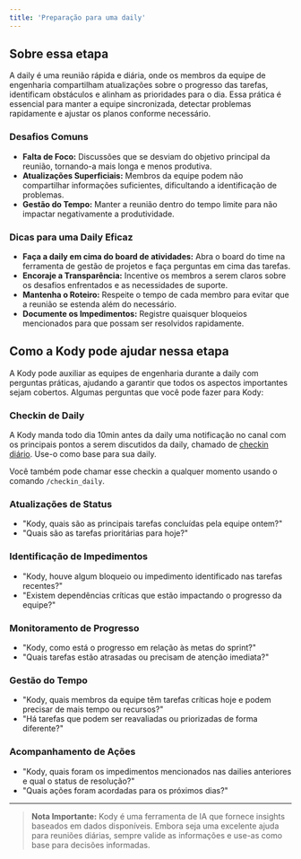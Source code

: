 ```yaml
---
title: 'Preparação para uma daily'
---
```


## Sobre essa etapa

A daily é uma reunião rápida e diária, onde os membros da equipe de engenharia compartilham atualizações sobre o progresso das tarefas, identificam obstáculos e alinham as prioridades para o dia. Essa prática é essencial para manter a equipe sincronizada, detectar problemas rapidamente e ajustar os planos conforme necessário.

### Desafios Comuns
* **Falta de Foco:** Discussões que se desviam do objetivo principal da reunião, tornando-a mais longa e menos produtiva.
* **Atualizações Superficiais:** Membros da equipe podem não compartilhar informações suficientes, dificultando a identificação de problemas.
* **Gestão do Tempo:** Manter a reunião dentro do tempo limite para não impactar negativamente a produtividade.

### Dicas para uma Daily Eficaz
* **Faça a daily em cima do board de atividades:** Abra o board do time na ferramenta de gestão de projetos e faça perguntas em cima das tarefas.
* **Encoraje a Transparência:** Incentive os membros a serem claros sobre os desafios enfrentados e as necessidades de suporte.
* **Mantenha o Roteiro:** Respeite o tempo de cada membro para evitar que a reunião se estenda além do necessário.
* **Documente os Impedimentos:** Registre quaisquer bloqueios mencionados para que possam ser resolvidos rapidamente.

## Como a Kody pode ajudar nessa etapa
A Kody pode auxiliar as equipes de engenharia durante a daily com perguntas práticas, ajudando a garantir que todos os aspectos importantes sejam cobertos. Algumas perguntas que você pode fazer para Kody:

### Checkin de Daily
A Kody manda todo dia 10min antes da daily uma notificação no canal com os principais pontos a serem discutidos da daily, chamado de [checkin diário](/checkins/daily). Use-o como base para sua daily.

Você também pode chamar esse checkin a qualquer momento usando o comando `/checkin_daily`.

### Atualizações de Status
* "Kody, quais são as principais tarefas concluídas pela equipe ontem?"
* "Quais são as tarefas prioritárias para hoje?"

### Identificação de Impedimentos
* "Kody, houve algum bloqueio ou impedimento identificado nas tarefas recentes?"
* "Existem dependências críticas que estão impactando o progresso da equipe?"

### Monitoramento de Progresso
* "Kody, como está o progresso em relação às metas do sprint?"
* "Quais tarefas estão atrasadas ou precisam de atenção imediata?"

### Gestão do Tempo
* "Kody, quais membros da equipe têm tarefas críticas hoje e podem precisar de mais tempo ou recursos?"
* "Há tarefas que podem ser reavaliadas ou priorizadas de forma diferente?"

### Acompanhamento de Ações
* "Kody, quais foram os impedimentos mencionados nas dailies anteriores e qual o status de resolução?"
* "Quais ações foram acordadas para os próximos dias?"

---
>**Nota Importante:** Kody é uma ferramenta de IA que fornece insights baseados em dados disponíveis. Embora seja uma excelente ajuda para reuniões diárias, sempre valide as informações e use-as como base para decisões informadas.
